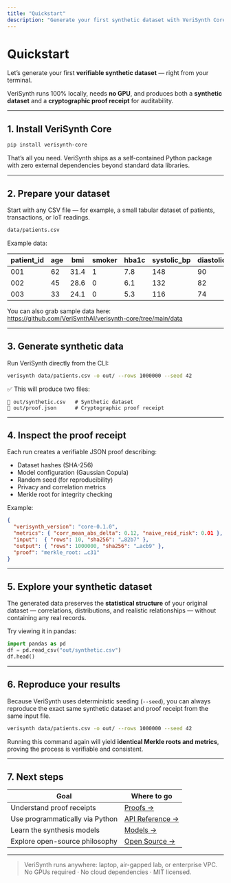 ```yaml
---
title: "Quickstart"
description: "Generate your first synthetic dataset with VeriSynth Core."
---
```


# Quickstart

Let’s generate your first **verifiable synthetic dataset** — right from your terminal.

VeriSynth runs 100% locally, needs **no GPU**, and produces both a **synthetic dataset** and a **cryptographic proof receipt** for auditability.

---

## 1. Install VeriSynth Core

```bash
pip install verisynth-core
```

That’s all you need. VeriSynth ships as a self-contained Python package with zero external dependencies beyond standard data libraries.

---

## 2. Prepare your dataset

Start with any CSV file — for example, a small tabular dataset of patients, transactions, or IoT readings.

```bash
data/patients.csv
```

Example data:

| patient_id | age | bmi  | smoker | hba1c | systolic_bp | diastolic_bp |
| ---------- | --- | ---- | ------ | ----- | ----------- | ------------ |
| 001        | 62  | 31.4 | 1      | 7.8   | 148         | 90           |
| 002        | 45  | 28.6 | 0      | 6.1   | 132         | 82           |
| 003        | 33  | 24.1 | 0      | 5.3   | 116         | 74           |

You can also grab sample data here: https://github.com/VeriSynthAI/verisynth-core/tree/main/data

---

## 3. Generate synthetic data

Run VeriSynth directly from the CLI:

```bash
verisynth data/patients.csv -o out/ --rows 1000000 --seed 42
```

✅ This will produce two files:

```
📁 out/synthetic.csv   # Synthetic dataset
🧾 out/proof.json      # Cryptographic proof receipt
```

---

## 4. Inspect the proof receipt

Each run creates a verifiable JSON proof describing:

- Dataset hashes (SHA-256)
- Model configuration (Gaussian Copula)
- Random seed (for reproducibility)
- Privacy and correlation metrics
- Merkle root for integrity checking

Example:

```json
{
  "verisynth_version": "core-0.1.0",
  "metrics": { "corr_mean_abs_delta": 0.12, "naive_reid_risk": 0.01 },
  "input":  { "rows": 10, "sha256": "…82b7" },
  "output": { "rows": 1000000, "sha256": "…acb9" },
  "proof": "merkle_root: …c31"
}
```

---

## 5. Explore your synthetic dataset

The generated data preserves the **statistical structure** of your original dataset — correlations, distributions, and realistic relationships — without containing any real records.

Try viewing it in pandas:

```python
import pandas as pd
df = pd.read_csv("out/synthetic.csv")
df.head()
```

---

## 6. Reproduce your results

Because VeriSynth uses deterministic seeding (`--seed`), you can always reproduce the exact same synthetic dataset and proof receipt from the same input file.

```bash
verisynth data/patients.csv -o out/ --rows 1000000 --seed 42
```

Running this command again will yield **identical Merkle roots and metrics**, proving the process is verifiable and consistent.

---

## 7. Next steps

| Goal                            | Where to go                    |
| ------------------------------- | ------------------------------ |
| Understand proof receipts       | [Proofs →](./proofs)           |
| Use programmatically via Python | [API Reference →](./api)       |
| Learn the synthesis models      | [Models →](./models)           |
| Explore open-source philosophy  | [Open Source →](./open-source) |

---

> VeriSynth runs anywhere: laptop, air-gapped lab, or enterprise VPC. No GPUs required · No cloud dependencies · MIT licensed.